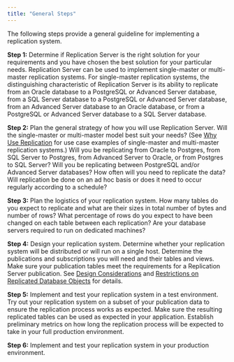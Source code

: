 ```yaml
---
title: "General Steps"
---
```


<div id="general_steps" class="registered_link"></div>

The following steps provide a general guideline for implementing a replication system.

**Step 1:** Determine if Replication Server is the right solution for your requirements and you have chosen the best solution for your particular needs. Replication Server can be used to implement single-master or multi-master replication systems. For single-master replication systems, the distinguishing characteristic of Replication Server is its ability to replicate from an Oracle database to a PostgreSQL or Advanced Server database, from a SQL Server database to a PostgreSQL or Advanced Server database, from an Advanced Server database to an Oracle database, or from a PostgreSQL or Advanced Server database to a SQL Server database.

**Step 2:** Plan the general strategy of how you will use Replication Server. Will the single-master or multi-master model best suit your needs? (See [Why Use Replication](../01_why_replication/#why_replication) for use case examples of single-master and multi-master replication systems.) Will you be replicating from Oracle to Postgres, from SQL Server to Postgres, from Advanced Server to Oracle, or from Postgres to SQL Server? Will you be replicating between PostgreSQL and/or Advanced Server databases? How often will you need to replicate the data? Will replication be done on an ad hoc basis or does it need to occur regularly according to a schedule?

**Step 3:** Plan the logistics of your replication system. How many tables do you expect to replicate and what are their sizes in total number of bytes and number of rows? What percentage of rows do you expect to have been changed on each table between each replication? Are your database servers required to run on dedicated machines?

**Step 4:** Design your replication system. Determine whether your replication system will be distributed or will run on a single host. Determine the publications and subscriptions you will need and their tables and views. Make sure your publication tables meet the requirements for a Replication Server publication. See [Design Considerations](05_post_installation_host_environment/#post_installation_host_environment) and [Restrictions on Replicated Database Objects](03_restrictions_on_replicated_database_objects/#restrictions_on_replicated_database_objects) for details.

**Step 5:** Implement and test your replication system in a test environment. Try out your replication system on a subset of your publication data to ensure the replication process works as expected. Make sure the resulting replicated tables can be used as expected in your application. Establish preliminary metrics on how long the replication process will be expected to take in your full production environment.

**Step 6:** Implement and test your replication system in your production environment.
